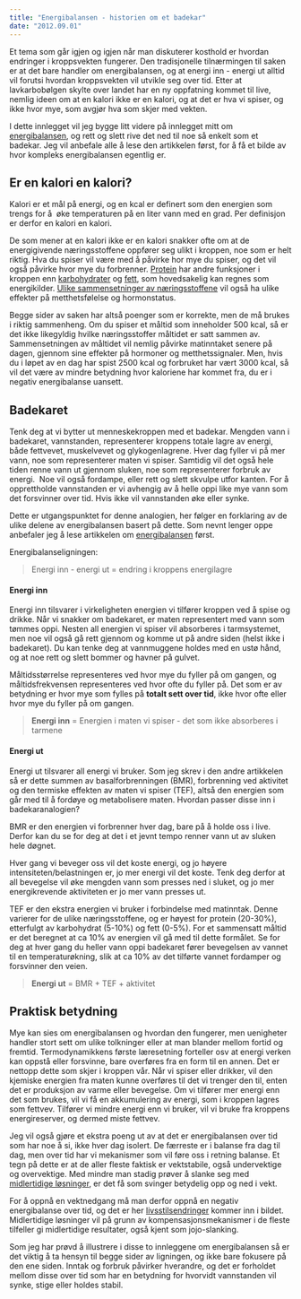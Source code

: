 ```yaml
---
title: "Energibalansen - historien om et badekar"
date: "2012.09.01"
---
```


Et tema som går igjen og igjen når man diskuterer kosthold er hvordan endringer i kroppsvekten fungerer. Den tradisjonelle tilnærmingen til saken er at det bare handler om energibalansen, og at energi inn - energi ut alltid vil forutsi hvordan kroppsvekten vil utvikle seg over tid. Etter at lavkarbobølgen skylte over landet har en ny oppfatning kommet til live, nemlig ideen om at en kalori ikke er en kalori, og at det er hva vi spiser, og ikke hvor mye, som avgjør hva som skjer med vekten.

I dette innlegget vil jeg bygge litt videre på innlegget mitt om [energibalansen](energibalansen.qmd "Energibalansen – hva sier den egentlig?"), og rett og slett rive det ned til noe så enkelt som et badekar. Jeg vil anbefale alle å lese den artikkelen først, for å få et bilde av hvor kompleks energibalansen egentlig er.

## Er en kalori en kalori?

Kalori er et mål på energi, og en kcal er definert som den energien som trengs for å  øke temperaturen på en liter vann med en grad. Per definisjon er derfor en kalori en kalori.

De som mener at en kalori ikke er en kalori snakker ofte om at de energigivende næringsstoffene oppfører seg ulikt i kroppen, noe som er helt riktig. Hva du spiser vil være med å påvirke hor mye du spiser, og det vil også påvirke hvor mye du forbrenner. [Protein](http://www.friskogfunksjonell.no/protein/ "Protein") har andre funksjoner i kroppen enn [karbohydrater](http://www.friskogfunksjonell.no/karbohydrater/ "Karbohydrater") og [fett](http://www.friskogfunksjonell.no/fett/ "Fett"), som hovedsakelig kan regnes som energikilder. [Ulike sammensetninger av næringsstoffene](http://www.friskogfunksjonell.no/metthetsfolelsen/ "Metthetsfølelsen – viktig når du skal velge kosthold") vil også ha ulike effekter på metthetsfølelse og hormonstatus.

Begge sider av saken har altså poenger som er korrekte, men de må brukes i riktig sammenheng. Om du spiser et måltid som inneholder 500 kcal, så er det ikke likegyldig hvilke næringsstoffer måltidet er satt sammen av. Sammensetningen av måltidet vil nemlig påvirke matinntaket senere på dagen, gjennom sine effekter på hormoner og metthetssignaler. Men, hvis du i løpet av en dag har spist 2500 kcal og forbruket har vært 3000 kcal, så vil det være av mindre betydning hvor kaloriene har kommet fra, du er i negativ energibalanse uansett.

## Badekaret

Tenk deg at vi bytter ut menneskekroppen med et badekar. Mengden vann i badekaret, vannstanden, representerer kroppens totale lagre av energi, både fettvevet, muskelvevet og glykogenlagrene. Hver dag fyller vi på mer vann, noe som representerer maten vi spiser. Samtidig vil det også hele tiden renne vann ut gjennom sluken, noe som representerer forbruk av energi.  Noe vil også fordampe, eller rett og slett skvulpe utfor kanten. For å opprettholde vannstanden er vi avhengig av å helle oppi like mye vann som det forsvinner over tid. Hvis ikke vil vannstanden øke eller synke.

Dette er utgangspunktet for denne analogien, her følger en forklaring av de ulike delene av energibalansen basert på dette. Som nevnt lenger oppe anbefaler jeg å lese artikkelen om [energibalansen](http://www.friskogfunksjonell.no/energibalansen/ "Energibalansen – hva sier den egentlig?") først.

Energibalanseligningen:

> Energi inn - energi ut = endring i kroppens energilagre

#### Energi inn

Energi inn tilsvarer i virkeligheten energien vi tilfører kroppen ved å spise og drikke. Når vi snakker om badekaret, er maten representert med vann som tømmes oppi. Nesten all energien vi spiser vil absorberes i tarmsystemet, men noe vil også gå rett gjennom og komme ut på andre siden (helst ikke i badekaret). Du kan tenke deg at vannmuggene holdes med en ustø hånd, og at noe rett og slett bommer og havner på gulvet.

Måltidsstørrelse representeres ved hvor mye du fyller på om gangen, og måltidsfrekvensen representeres ved hvor ofte du fyller på. Det som er av betydning er hvor mye som fylles på **totalt sett over tid**, ikke hvor ofte eller hvor mye du fyller på om gangen.

> **Energi inn** = Energien i maten vi spiser - det som ikke absorberes i tarmene

#### Energi ut

Energi ut tilsvarer all energi vi bruker. Som jeg skrev i den andre artikkelen så er dette summen av basalforbrenningen (BMR), forbrenning ved aktivitet og den termiske effekten av maten vi spiser (TEF), altså den energien som går med til å fordøye og metabolisere maten. Hvordan passer disse inn i badekaranalogien?

BMR er den energien vi forbrenner hver dag, bare på å holde oss i live. Derfor kan du se for deg at det i et jevnt tempo renner vann ut av sluken hele døgnet.

Hver gang vi beveger oss vil det koste energi, og jo høyere intensiteten/belastningen er, jo mer energi vil det koste. Tenk deg derfor at all bevegelse vil øke mengden vann som presses ned i sluket, og jo mer energikrevende aktiviteten er jo mer vann presses ut.

TEF er den ekstra energien vi bruker i forbindelse med matinntak. Denne varierer for de ulike næringsstoffene, og er høyest for protein (20-30%), etterfulgt av karbohydrat (5-10%) og fett (0-5%). For et sammensatt måltid er det beregnet at ca 10% av energien vil gå med til dette formålet. Se for deg at hver gang du heller vann oppi badekaret fører bevegelsen av vannet til en temperaturøkning, slik at ca 10% av det tilførte vannet fordamper og forsvinner den veien.

> **Energi ut** = BMR + TEF + aktivitet

## Praktisk betydning

Mye kan sies om energibalansen og hvordan den fungerer, men uenigheter handler stort sett om ulike tolkninger eller at man blander mellom fortid og fremtid. Termodynamikkens første læresetning forteller osv at energi verken kan oppstå eller forsvinne, bare overføres fra en form til en annen. Det er nettopp dette som skjer i kroppen vår. Når vi spiser eller drikker, vil den kjemiske energien fra maten kunne overføres til det vi trenger den til, enten det er produksjon av varme eller bevegelse. Om vi tilfører mer energi enn det som brukes, vil vi få en akkumulering av energi, som i kroppen lagres som fettvev. Tilfører vi mindre energi enn vi bruker, vil vi bruke fra kroppens energireserver, og dermed miste fettvev.

Jeg vil også gjøre et ekstra poeng ut av at det er energibalansen over tid som har noe å si, ikke hver dag isolert. De færreste er i balanse fra dag til dag, men over tid har vi mekanismer som vil føre oss i retning balanse. Et tegn på dette er at de aller fleste faktisk er vektstabile, også undervektige og overvektige. Med mindre man stadig prøver å slanke seg med [midlertidige løsninger](http://www.friskogfunksjonell.no/midlertidige-losninger/ "Midlertidige løsninger – midlertidige resultater"), er det få som svinger betydelig opp og ned i vekt.

For å oppnå en vektnedgang må man derfor oppnå en negativ energibalanse over tid, og det er her [livsstilsendringer](http://www.friskogfunksjonell.no/diett-eller-livsstilsendring/ "Diett eller livsstilsendring?") kommer inn i bildet. Midlertidige løsninger vil på grunn av kompensasjonsmekanismer i de fleste tilfeller gi midlertidige resultater, også kjent som jojo-slanking.

Som jeg har prøvd å illustrere i disse to innleggene om energibalansen så er det viktig å ta hensyn til begge sider av ligningen, og ikke bare fokusere på den ene siden. Inntak og forbruk påvirker hverandre, og det er forholdet mellom disse over tid som har en betydning for hvorvidt vannstanden vil synke, stige eller holdes stabil.
